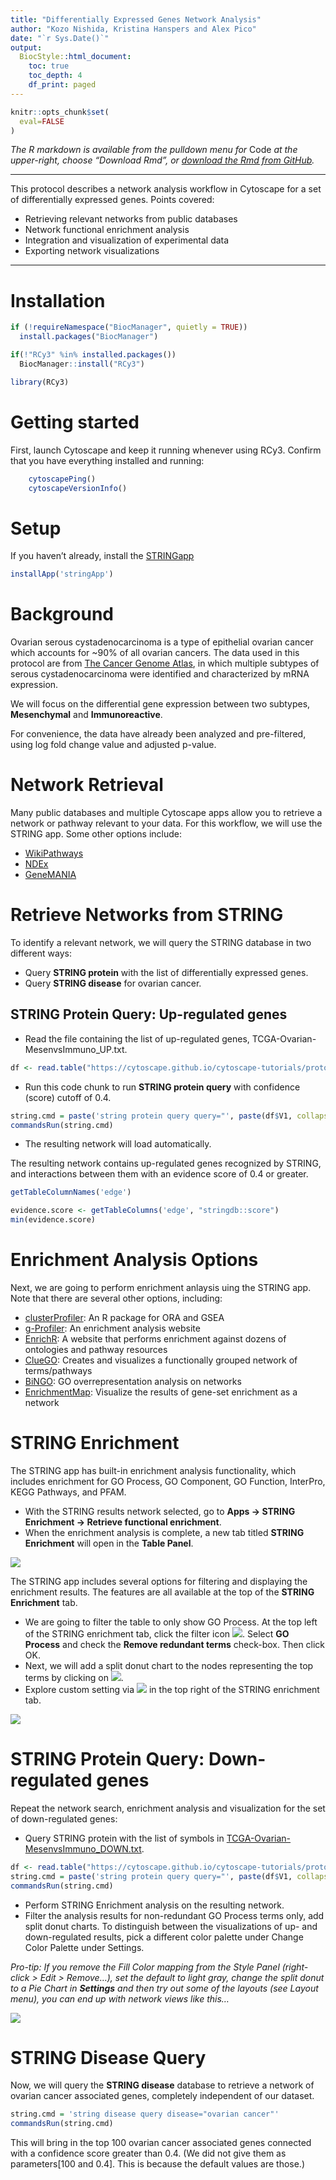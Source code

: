 ```yaml
---
title: "Differentially Expressed Genes Network Analysis"
author: "Kozo Nishida, Kristina Hanspers and Alex Pico"
date: "`r Sys.Date()`"
output:
  BiocStyle::html_document:
    toc: true
    toc_depth: 4
    df_print: paged
---
```

```r
knitr::opts_chunk$set(
  eval=FALSE
)
```

*The R markdown is available from the pulldown menu for* Code *at the upper-right, choose "Download Rmd", or [download the Rmd from GitHub](https://raw.githubusercontent.com/nrnb/gsod2019_kozo_nishida/master/differentially-expressed-genes.Rmd).*

<hr />

This protocol describes a network analysis workflow in Cytoscape for a set of differentially expressed genes. Points covered:

- Retrieving relevant networks from public databases
- Network functional enrichment analysis
- Integration and visualization of experimental data
- Exporting network visualizations

<hr />

# Installation
```r
if (!requireNamespace("BiocManager", quietly = TRUE))
  install.packages("BiocManager")

if(!"RCy3" %in% installed.packages())
  BiocManager::install("RCy3")

library(RCy3)
```

# Getting started
First, launch Cytoscape and keep it running whenever using RCy3. Confirm that you have everything installed and running:
```r
    cytoscapePing()
    cytoscapeVersionInfo()
```

# Setup

If you haven't already, install the [STRINGapp](http://apps.cytoscape.org/apps/stringapp)

```r
installApp('stringApp')
```

# Background

Ovarian serous cystadenocarcinoma is a type of epithelial ovarian cancer which accounts for ~90% of all ovarian cancers.
The data used in this protocol are from [The Cancer Genome Atlas](https://cancergenome.nih.gov/), in which multiple subtypes of serous cystadenocarcinoma were identified and characterized by mRNA expression.

We will focus on the differential gene expression between two subtypes, **Mesenchymal** and **Immunoreactive**.

For convenience, the data have already been analyzed and pre-filtered, using log fold change value and adjusted p-value.

# Network Retrieval

Many public databases and multiple Cytoscape apps allow you to retrieve a network or pathway relevant to your data.
For this workflow, we will use the STRING app. Some other options include:

- [WikiPathways](https://nrnb.org/gsod2019_kozo_nishida/html_documents/Rmd/wikipathways-app.html)
- [NDEx](http://www.ndexbio.org/)
- [GeneMANIA](https://genemania.org/)

# Retrieve Networks from STRING

To identify a relevant network, we will query the STRING database in two different ways:

- Query **STRING protein** with the list of differentially expressed genes.
- Query **STRING disease** for ovarian cancer.

## STRING Protein Query: Up-regulated genes

- Read the file containing the list of up-regulated genes, TCGA-Ovarian-MesenvsImmuno_UP.txt.

```r
df <- read.table("https://cytoscape.github.io/cytoscape-tutorials/protocols/data/TCGA-Ovarian-MesenvsImmuno_UP.txt")
```

- Run this code chunk to run **STRING protein query** with confidence (score) cutoff of 0.4.

```r
string.cmd = paste('string protein query query="', paste(df$V1, collapse = '\n'), '" cutoff=0.4  species="Homo sapiens"', sep = "")
commandsRun(string.cmd)
```

- The resulting network will load automatically.

The resulting network contains up-regulated genes recognized by STRING, and interactions between them with an evidence score of 0.4 or greater.

```r
getTableColumnNames('edge')
```

```r
evidence.score <- getTableColumns('edge', "stringdb::score")
min(evidence.score)
```

# Enrichment Analysis Options

Next, we are going to perform enrichment anlaysis uing the STRING app.
Note that there are several other options, including:

- [clusterProfiler](http://bioconductor.org/packages/release/bioc/vignettes/clusterProfiler/inst/doc/clusterProfiler.html): An R package for ORA and GSEA
- [g-Profiler](https://biit.cs.ut.ee/gprofiler/): An enrichment analysis website
- [EnrichR](http://amp.pharm.mssm.edu/Enrichr/): A website that performs enrichment against dozens of ontologies and pathway resources
- [ClueGO](http://apps.cytoscape.org/apps/cluego): Creates and visualizes a functionally grouped network of terms/pathways
- [BiNGO](http://apps.cytoscape.org/apps/bingo): GO overrepresentation analysis on networks
- [EnrichmentMap](https://cytoscape.org/cytoscape-tutorials/protocols/enrichmentmap-pipeline/): Visualize the results of gene-set enrichment as a network

# STRING Enrichment

The STRING app has built-in enrichment analysis functionality, which includes enrichment for GO Process, GO Component, GO Function, InterPro, KEGG Pathways, and PFAM.

- With the STRING results network selected, go to **Apps → STRING Enrichment → Retrieve functional enrichment**.
- When the enrichment analysis is complete, a new tab titled **STRING Enrichment** will open in the **Table Panel**.

![](https://cytoscape.org/cytoscape-tutorials/protocols/differentially-expressed-genes/string-enrichment.png)

The STRING app includes several options for filtering and displaying the enrichment results.
The features are all available at the top of the **STRING Enrichment** tab.

- We are going to filter the table to only show GO Process. At the top left of the STRING enrichment tab, click the filter icon ![](https://cytoscape.org/cytoscape-tutorials/protocols/differentially-expressed-genes/FilterIcon.png). Select **GO Process** and check the **Remove redundant terms** check-box. Then click OK.
- Next, we will add a split donut chart to the nodes representing the top terms by clicking on ![](https://cytoscape.org/cytoscape-tutorials/protocols/differentially-expressed-genes/ChartIcon.png).
- Explore custom setting via ![](https://cytoscape.org/cytoscape-tutorials/protocols/differentially-expressed-genes/SettingsIcon.png) in the top right of the STRING enrichment tab.

![](https://cytoscape.org/cytoscape-tutorials/protocols/differentially-expressed-genes/string-enrichment-chart.png)

# STRING Protein Query: Down-regulated genes

Repeat the network search, enrichment analysis and visualization for the set of down-regulated genes:

- Query STRING protein with the list of symbols in [TCGA-Ovarian-MesenvsImmuno_DOWN.txt](https://cytoscape.github.io/cytoscape-tutorials/protocols/data/TCGA-Ovarian-MesenvsImmuno_DOWN.txt).

```r
df <- read.table("https://cytoscape.github.io/cytoscape-tutorials/protocols/data/TCGA-Ovarian-MesenvsImmuno_DOWN.txt")
string.cmd = paste('string protein query query="', paste(df$V1, collapse = '\n'), '" cutoff=0.4  species="Homo sapiens"', sep = "")
commandsRun(string.cmd)
```

- Perform STRING Enrichment analysis on the resulting network.
- Filter the analysis results for non-redundant GO Process terms only, add split donut charts. To distinguish between the visualizations of up- and down-regulated results, pick a different color palette under Change Color Palette under Settings.

_Pro-tip: If you remove the Fill Color mapping from the Style Panel (right-click > Edit > Remove...), set the default to light gray, change the split donut to a Pie Chart in **Settings** and then try out some of the layouts (see Layout menu), you can end up with network views like this..._

![](https://cytoscape.org/cytoscape-tutorials/protocols/differentially-expressed-genes/string-de-down.png)

# STRING Disease Query

Now, we will query the **STRING disease** database to retrieve a network of ovarian cancer associated genes, completely independent of our dataset.

```r
string.cmd = 'string disease query disease="ovarian cancer"'
commandsRun(string.cmd)
```

This will bring in the top 100 ovarian cancer associated genes connected with a confidence score greater than 0.4.
(We did not give them as parameters[100 and 0.4]. This is because the default values are those.)
